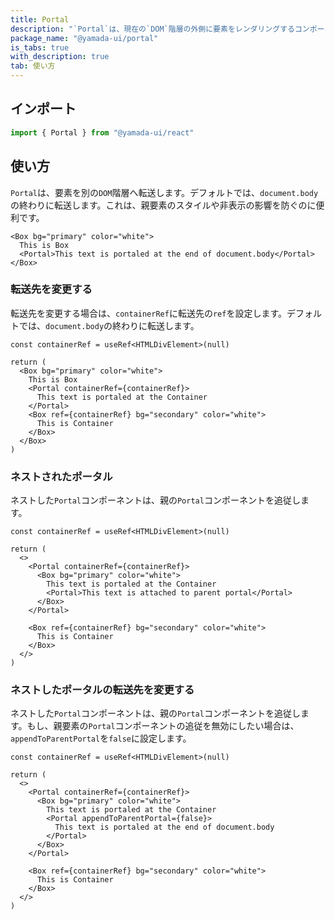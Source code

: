 ```yaml
---
title: Portal
description: "`Portal`は、現在の`DOM`階層の外側に要素をレンダリングするコンポーネントです。"
package_name: "@yamada-ui/portal"
is_tabs: true
with_description: true
tab: 使い方
---
```


## インポート

```ts
import { Portal } from "@yamada-ui/react"
```

## 使い方

`Portal`は、要素を別の`DOM`階層へ転送します。デフォルトでは、`document.body`の終わりに転送します。これは、親要素のスタイルや非表示の影響を防ぐのに便利です。

```tsx
<Box bg="primary" color="white">
  This is Box
  <Portal>This text is portaled at the end of document.body</Portal>
</Box>
```

### 転送先を変更する

転送先を変更する場合は、`containerRef`に転送先の`ref`を設定します。デフォルトでは、`document.body`の終わりに転送します。

```tsx functional=true
const containerRef = useRef<HTMLDivElement>(null)

return (
  <Box bg="primary" color="white">
    This is Box
    <Portal containerRef={containerRef}>
      This text is portaled at the Container
    </Portal>
    <Box ref={containerRef} bg="secondary" color="white">
      This is Container
    </Box>
  </Box>
)
```

### ネストされたポータル

ネストした`Portal`コンポーネントは、親の`Portal`コンポーネントを追従します。

```tsx functional=true
const containerRef = useRef<HTMLDivElement>(null)

return (
  <>
    <Portal containerRef={containerRef}>
      <Box bg="primary" color="white">
        This text is portaled at the Container
        <Portal>This text is attached to parent portal</Portal>
      </Box>
    </Portal>

    <Box ref={containerRef} bg="secondary" color="white">
      This is Container
    </Box>
  </>
)
```

### ネストしたポータルの転送先を変更する

ネストした`Portal`コンポーネントは、親の`Portal`コンポーネントを追従します。もし、親要素の`Portal`コンポーネントの追従を無効にしたい場合は、`appendToParentPortal`を`false`に設定します。

```tsx functional=true
const containerRef = useRef<HTMLDivElement>(null)

return (
  <>
    <Portal containerRef={containerRef}>
      <Box bg="primary" color="white">
        This text is portaled at the Container
        <Portal appendToParentPortal={false}>
          This text is portaled at the end of document.body
        </Portal>
      </Box>
    </Portal>

    <Box ref={containerRef} bg="secondary" color="white">
      This is Container
    </Box>
  </>
)
```
